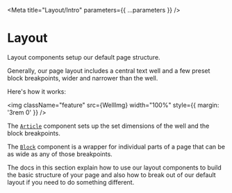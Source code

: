 

<Meta title="Layout/Intro" parameters={{ ...parameters }} />

# Layout

Layout components setup our default page structure.

Generally, our page layout includes a central text well and a few preset block breakpoints, wider and narrower than the well.

Here's how it works:

<img
  className="feature"
  src={WellImg}
  width="100%"
  style={{ margin: '3rem 0' }}
/>

The [`Article`](?path=/docs/layout-article--default) component sets up the set dimensions of the well and the block breakpoints.

The [`Block`](?path=/docs/layout-block--default) component is a wrapper for individual parts of a page that can be as wide as any of those breakpoints.

The docs in this section explain how to use our layout components to build the basic structure of your page and also how to break out of our default layout if you need to do something different.
